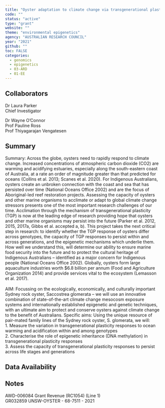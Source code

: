 ```yaml
---
title: "Oyster adaptation to climate change via transgenerational plasticity"
code: ""
status: "active"
type: "grant"
website: ""
theme: "environmental epigenetics"
agency: "AUSTRALIAN RESEARCH COUNCIL"
year: "2021"
github: ""
toc: FALSE
categories:
  - genomics
  - epigenetics
  - 03-ARD
  - 01-EE
---
```


## Collaborators

Dr Laura Parker \
Chief Investigator

Dr Wayne O'Connor \
Prof Pauline Ross \
Prof Thiyagarajan Vengatesen

## Summary

Summary: Across the globe, oysters need to rapidly respond to climate change. Increased concentrations of atmospheric carbon dioxide (CO2) are warming and acidifying estuaries, especially along the south-eastern coast of Australia, at a rate an order of magnitude greater than that predicted for oceans (Collins et al. 2013; Scanes et al. 2020). For Indigenous Australians, oysters create an unbroken connection with the coast and sea that has persisted over time (National Oceans Office 2002) and are the focus of Aboriginal-led reef restoration projects. Assessing the capacity of oysters and other marine organisms to acclimate or adapt to global climate change stressors presents one of the most important research challenges of our time. Acclimation through the mechanism of transgenerational plasticity (TGP) is now at the leading edge of research providing hope that oysters and other marine organisms may persist into the future (Parker et al. 2012, 2015, 2017a, Gibbs et al. accepted a, b). This project takes the next critical step in research: to identify whether the TGP response of oysters differ across genotypes, the capacity of TGP responses to persist within and across generations, and the epigenetic mechanisms which underlie them. How well we understand this, will determine our ability to ensure marine food security into the future and to protect the cultural heritage of Indigenous Australians -- identified as a major concern for Indigenous people (National Oceans Office 2002). Globally, oysters form large aquaculture industries worth \$6.8 billion per annum (Food and Agriculture Organization 2014) and provide services vital to the ecosystem (Lemasson et al. 2017). \
\
AIM: Focussing on the ecologically, economically, and culturally important Sydney rock oyster, Saccostrea glomerata -- we will use an innovative combination of state-of-the-art climate change mesocosm exposure systems and internationally established epigenetic and genetic techniques, with an ultimate aim to protect and conserve oysters against climate change to the benefit of Australians. Specific aims: Using the unique resource of pair-mated family lines of the Sydney rock oyster, S. glomerata, we will: \
1. Measure the variation in transgenerational plasticity responses to ocean warming and acidification within and among genotypes \
2. Characterise the role of epigenetic inheritance (DNA methylation) in transgenerational plasticity responses \
3. Assess the capacity of transgenerational plasticity responses to persist across life stages and generations

## Data Availability

## Notes

AWD-006084 Grant Revenue (RC1054) (Line 1)        
GR032859 UNSW-OYSTER - 68-7511 - 2021

